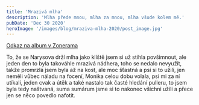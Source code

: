 ```yaml
---
title: 'Mrazivá mlha'
description: 'Mlha přede mnou, mlha za mnou, mlha všude kolem mě.'
pubDate: 'Dec 30 2020'
heroImage: '/images/blog/mraziva-mlha-2020/post_image.jpg'
---
```


[Odkaz na album v Zonerama](https://eu.zonerama.com/PavlaKrausova/Album/6934204)

To, že se Narysova drží mlha jako klíště jsem si už stihla povšimnout, ale jeden den to byla takováhle mrazivá nádhera, toho se nedalo nevyužít, takže promrzlá jsem byla až na kost, ale moc šťastná a psi si to užili, jen neměli vůbec náladu na focení, Monika celou dobu volala, psi mi za ní utíkali, jeden cvak a útěk a také nastalo tak časté hledání pulleru, to jsem byla tedy naštvaná, suma sumárum jsme si to nakonec všichni užili a přece jen se něco povedlo nafotit.